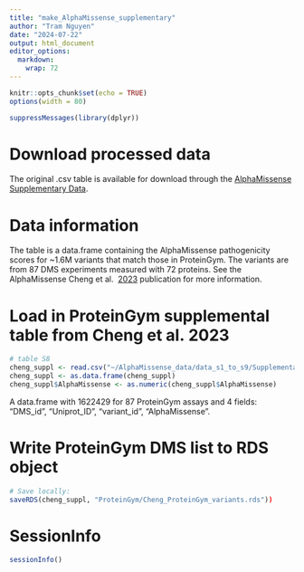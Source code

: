 ```yaml
---
title: "make_AlphaMissense_supplementary"
author: "Tram Nguyen"
date: "2024-07-22"
output: html_document
editor_options: 
  markdown: 
    wrap: 72
---
```


```r
knitr::opts_chunk$set(echo = TRUE)
options(width = 80)
```

```r
suppressMessages(library(dplyr))
```

# Download processed data

The original .csv table is available for download through the 
[AlphaMissense Supplementary Data](https://www.science.org/doi/suppl/10.1126/science.adg7492/suppl_file/science.adg7492_data_s1_to_s9.zip).

# Data information

The table is a data.frame containing the AlphaMissense pathogenicity scores for
~1.6M variants that match those in ProteinGym. The variants are from 87 DMS 
experiments measured with 72 proteins. See the AlphaMissense Cheng et al. 
[2023](https://www.science.org/doi/10.1126/science.adg7492) publication for 
more information.

# Load in ProteinGym supplemental table from Cheng et al. 2023
```r
# table S8
cheng_suppl <- read.csv("~/AlphaMissense_data/data_s1_to_s9/Supplementary_Data_S8_proteingym.csv")
cheng_suppl <- as.data.frame(cheng_suppl)
cheng_suppl$AlphaMissense <- as.numeric(cheng_suppl$AlphaMissense)
```

A data.frame with 1622429 for 87 ProteinGym assays and 4 fields:
"DMS_id", "Uniprot_ID", "variant_id", "AlphaMissense".

# Write ProteinGym DMS list to RDS object
```r
# Save locally:
saveRDS(cheng_suppl, "ProteinGym/Cheng_ProteinGym_variants.rds"))
```

# SessionInfo
```r
sessionInfo()
```

